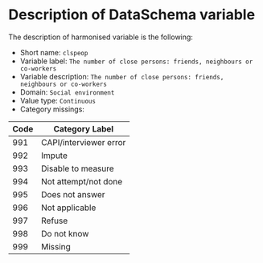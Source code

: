 # Description of DataSchema variable

The description of harmonised variable is the following:

* Short name: `clspeop`
* Variable label: `The number of close persons: friends, neighbours or co-workers`
* Variable description: `The number of close persons: friends, neighbours or co-workers`
* Domain: `Social environment`
* Value type: `Continuous`
* Category missings: 

**Code** | **Category Label**
----| ------------------
991 | CAPI/interviewer error
992 | Impute
993 | Disable to measure
994 | Not attempt/not done
995 | Does not answer
996 | Not applicable
997 | Refuse
998 | Do not know
999 | Missing


